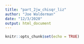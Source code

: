 ```yaml
---
title: "part_2jw_chisqr_liz"
author: "Joe Walderman"
date: "12/3/2020"
output: html_document
---
```


```r
knitr::opts_chunk$set(echo = TRUE)
```


